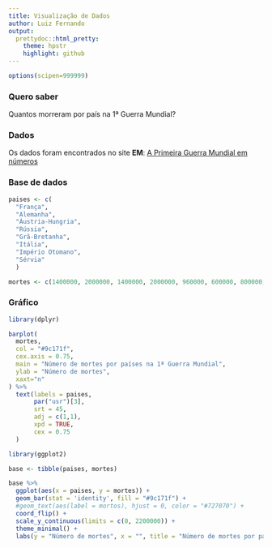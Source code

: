 ```yaml
---
title: Visualização de Dados
author: Luiz Fernando
output:
  prettydoc::html_pretty:
    theme: hpstr
    highlight: github
---
```


```r
options(scipen=999999)
```

### Quero saber

Quantos morreram por país na 1ª Guerra Mundial?


### Dados

Os dados foram encontrados no site **EM**: [A Primeira Guerra Mundial em números](https://www.em.com.br/app/noticia/internacional/2014/06/28/interna_internacional,542894/a-primeira-guerra-mundial-em-numeros.shtml)


### Base de dados

```r
paises <- c(
  "França",
  "Alemanha",
  "Áustria-Hungria",
  "Rússia",
  "Grã-Bretanha",
  "Itália",
  "Império Otomano",
  "Sérvia"
  )

mortes <- c(1400000, 2000000, 1400000, 2000000, 960000, 600000, 800000, 130000)
```


### Gráfico

```r
library(dplyr)

barplot(
  mortes,
  col = "#9c171f",
  cex.axis = 0.75,
  main = "Número de mortes por países na 1ª Guerra Mundial",
  ylab = "Número de mortes",
  xaxt="n"
) %>% 
  text(labels = paises, 
       par("usr")[3],
       srt = 45, 
       adj = c(1,1), 
       xpd = TRUE, 
       cex = 0.75
  )
```

```r
library(ggplot2)
```

```r
base <- tibble(paises, mortes)

base %>% 
  ggplot(aes(x = paises, y = mortes)) +
  geom_bar(stat = 'identity', fill = "#9c171f") +
  #geom_text(aes(label = mortos), hjust = 0, color = "#727070") + 
  coord_flip() +
  scale_y_continuous(limits = c(0, 2200000)) +
  theme_minimal() +
  labs(y = "Número de mortes", x = "", title = "Número de mortes por países na 1ª Guerra Mundial")
  
```

